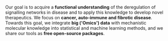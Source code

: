 Our goal is to acquire a **functional understanding** of the deregulation of signalling networks in disease and to apply this knowledge to develop novel therapeutics. We focus on **cancer, auto-immune and fibrotic disease**. Towards this goal, we integrate **big ('Omics') data** with mechanistic molecular knowledge into statistical and machine learning methods, and we share our tools as **free open-source packages**. 